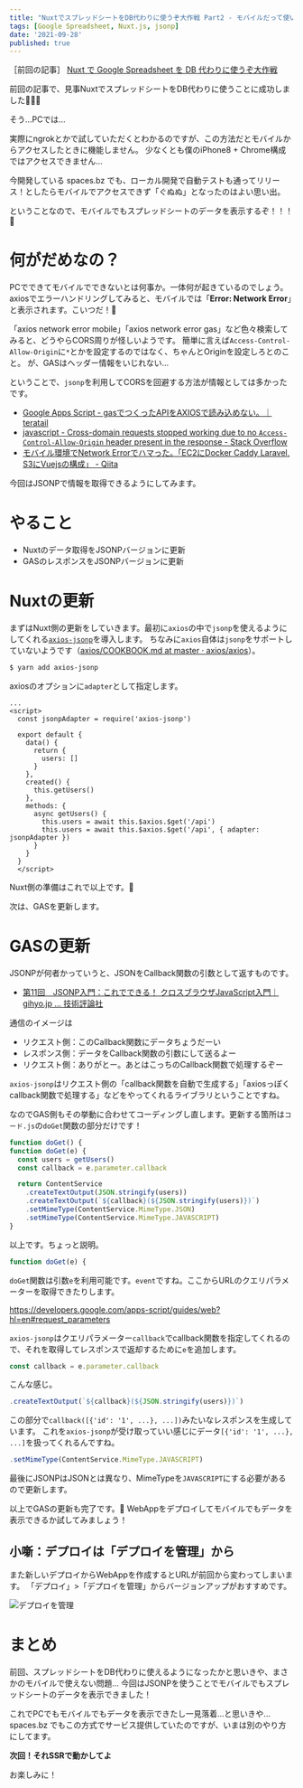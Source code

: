 ```yaml
---
title: "NuxtでスプレッドシートをDB代わりに使うぞ大作戦 Part2 - モバイルだって使いたい！"
tags: [Google Spreadsheet, Nuxt.js, jsonp]
date: '2021-09-28'
published: true
---
```


［前回の記事］
[Nuxt で Google Spreadsheet を DB 代わりに使うぞ大作戦](/blog/20210926-operation-to-use-google-spreadsheet-as-a-db-with-nuxt)

前回の記事で、見事NuxtでスプレッドシートをDB代わりに使うことに成功しました🎉🎉🎉

そう...PCでは...

実際にngrokとかで試していただくとわかるのですが、この方法だとモバイルからアクセスしたときに機能しません。
少なくとも僕のiPhone8 + Chrome構成ではアクセスできません...

今開発している spaces.bz でも、ローカル開発で自動テストも通ってリリース！としたらモバイルでアクセスできず「ぐぬぬ」となったのはよい思い出。

ということなので、モバイルでもスプレッドシートのデータを表示するぞ！！！💪

# 何がだめなの？
PCでできてモバイルでできないとは何事か。一体何が起きているのでしょう。
axiosでエラーハンドリングしてみると、モバイルでは「**Error: Network Error**」と表示されます。こいつだ！👮

「axios network error mobile」「axios network error gas」など色々検索してみると、どうやらCORS周りが怪しいようです。
簡単に言えば`Access-Control-Allow-Origin`に`*`とかを設定するのではなく、ちゃんとOriginを設定しろとのこと。
が、GASはヘッダー情報をいじれない...

ということで、`jsonp`を利用してCORSを回避する方法が情報としては多かったです。

- [Google Apps Script - gasでつくったAPIをAXIOSで読み込めない。｜teratail](https://teratail.com/questions/171692)
- [javascript - Cross-domain requests stopped working due to no `Access-Control-Allow-Origin` header present in the response - Stack Overflow](https://stackoverflow.com/questions/29525860/cross-domain-requests-stopped-working-due-to-no-access-control-allow-origin-he)
- [モバイル環境でNetwork Errorでハマった。「EC2にDocker Caddy Laravel, S3にVuejsの構成」 - Qiita](https://qiita.com/miyamotok0105/items/961d7877f8d13a9cd93c)

今回はJSONPで情報を取得できるようにしてみます。

# やること
- Nuxtのデータ取得をJSONPバージョンに更新
- GASのレスポンスをJSONPバージョンに更新

# Nuxtの更新
まずはNuxt側の更新をしていきます。最初に`axios`の中で`jsonp`を使えるようにしてくれる[`axios-jsonp`](https://www.npmjs.com/package/axios-jsonp)を導入します。
ちなみに`axios`自体は`jsonp`をサポートしていないようです（[axios/COOKBOOK.md at master · axios/axios](https://github.com/axios/axios/blob/master/COOKBOOK.md#jsonp)）。

```bash
$ yarn add axios-jsonp
```

axiosのオプションに`adapter`として指定します。

```vue:pages/index.vue ins={3,4,17} del={16}
...
<script>
  const jsonpAdapter = require('axios-jsonp')

  export default {
    data() {
      return {
        users: []
      }
    },
    created() {
      this.getUsers()
    },
    methods: {
      async getUsers() {
        this.users = await this.$axios.$get('/api')
        this.users = await this.$axios.$get('/api', { adapter: jsonpAdapter })
      }
    }
  }
  </script>
```

Nuxt側の準備はこれで以上です。👏

次は、GASを更新します。

# GASの更新

JSONPが何者かっていうと、JSONをCallback関数の引数として返すものです。

- [第11回　JSONP入門：これでできる！ クロスブラウザJavaScript入門｜gihyo.jp … 技術評論社](https://gihyo.jp/dev/serial/01/crossbrowser-javascript/0011)

通信のイメージは

- リクエスト側：このCallback関数にデータちょうだーい
- レスポンス側：データをCallback関数の引数にして送るよー
- リクエスト側：ありがとー。あとはこっちのCallback関数で処理するぞー

`axios-jsonp`はリクエスト側の「callback関数を自動で生成する」「axiosっぽくcallback関数で処理する」などをやってくれるライブラリということですね。

なのでGAS側もその挙動に合わせてコーディングし直します。更新する箇所は`コード.js`の`doGet`関数の部分だけです！

```js:コード.js ins={2,4,8,10} del={1,7,9}
function doGet() {
function doGet(e) {
  const users = getUsers()
  const callback = e.parameter.callback

  return ContentService
    .createTextOutput(JSON.stringify(users))
    .createTextOutput(`${callback}(${JSON.stringify(users)})`)
    .setMimeType(ContentService.MimeType.JSON)
    .setMimeType(ContentService.MimeType.JAVASCRIPT)
}
```

以上です。ちょっと説明。

```js
function doGet(e) {
```

`doGet`関数は引数`e`を利用可能です。`event`ですね。ここからURLのクエリパラメーターを取得できたりします。

https://developers.google.com/apps-script/guides/web?hl=en#request_parameters

`axios-jsonp`はクエリパラメーター`callback`でcallback関数を指定してくれるので、それを取得してレスポンスで返却するために`e`を追加します。

```js
const callback = e.parameter.callback
```

こんな感じ。

```js
.createTextOutput(`${callback}(${JSON.stringify(users)})`)
```

この部分で`callback([{'id': '1', ...}, ...])`みたいなレスポンスを生成しています。
これを`axios-jsonp`が受け取っていい感じにデータ`[{'id': '1', ...}, ...]`を扱ってくれるんですね。


```js
.setMimeType(ContentService.MimeType.JAVASCRIPT)
```

最後にJSONPはJSONとは異なり、MimeTypeを`JAVASCRIPT`にする必要があるので更新します。

以上でGASの更新も完了です。👏
WebAppをデプロイしてモバイルでもデータを表示できるか試してみましょう！

## 小噺：デプロイは「デプロイを管理」から
また新しいデプロイからWebAppを作成するとURLが前回から変わってしまいます。
「デプロイ」>「デプロイを管理」からバージョンアップがおすすめです。

![デプロイを管理](./images/1_manage_deploy.png)

# まとめ
前回、スプレッドシートをDB代わりに使えるようになったかと思いきや、まさかのモバイルで使えない問題...
今回はJSONPを使うことでモバイルでもスプレッドシートのデータを表示できました！

これでPCでもモバイルでもデータを表示できたし一見落着...と思いきや...
spaces.bz でもこの方式でサービス提供していたのですが、いまは別のやり方にしてます。

**次回！それSSRで動かしてよ**

お楽しみに！